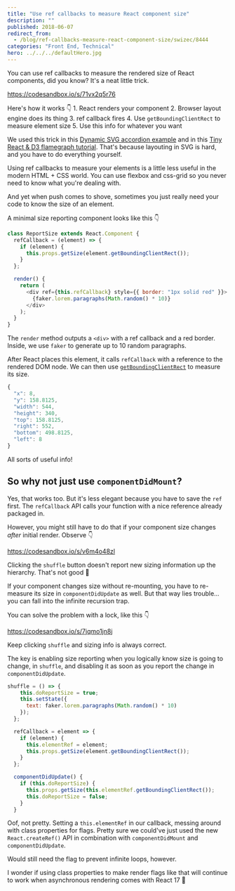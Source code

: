 ```yaml
---
title: "Use ref callbacks to measure React component size"
description: ""
published: 2018-06-07
redirect_from:
  - /blog/ref-callbacks-measure-react-component-size/swizec/8444
categories: "Front End, Technical"
hero: ../../../defaultHero.jpg
---
```


You can use ref callbacks to measure the rendered size of React components, did you know? It's a neat little trick.

https://codesandbox.io/s/71vx2q5r76

Here's how it works 👇 1. React renders your component 2. Browser layout engine does its thing 3. ref callback fires 4. Use `getBoundingClientRect` to measure element size 5. Use this info for whatever you want

We used this trick in this [Dynamic SVG accordion example](https://swizec.com/blog/build-an-animated-pure-svg-dynamic-height-accordion-with-react-and-d3/) and in this [Tiny React & D3 flamegraph tutorial](https://swizec.com/blog/tiny-react-and-d3-flamegraph-tutorial/). That's because layouting in SVG is hard, and you have to do everything yourself.

Using ref callbacks to measure your elements is a little less useful in the modern HTML + CSS world. You can use flexbox and css-grid so you never need to know what you're dealing with.

And yet when push comes to shove, sometimes you just really need your code to know the size of an element.

A minimal size reporting component looks like this 👇

```javascript
class ReportSize extends React.Component {
  refCallback = (element) => {
    if (element) {
      this.props.getSize(element.getBoundingClientRect());
    }
  };

  render() {
    return (
      <div ref={this.refCallback} style={{ border: "1px solid red" }}>
        {faker.lorem.paragraphs(Math.random() * 10)}
      </div>
    );
  }
}
```

The `render` method outputs a `<div>` with a ref callback and a red border. Inside, we use `faker` to generate up to 10 random paragraphs.

After React places this element, it calls `refCallback` with a reference to the rendered DOM node. We can then use [`getBoundingClientRect`](https://developer.mozilla.org/en-US/docs/Web/API/Element/getBoundingClientRect) to measure its size.

```javascript
{
  "x": 8,
  "y": 158.8125,
  "width": 544,
  "height": 340,
  "top": 158.8125,
  "right": 552,
  "bottom": 498.8125,
  "left": 8
}
```

All sorts of useful info!

## So why not just use `componentDidMount`?

Yes, that works too. But it's less elegant because you have to save the `ref` first. The `refCallback` API calls your function with a nice reference already packaged in.

However, you might still have to do that if your component size changes _after_ initial render. Observe 👇

https://codesandbox.io/s/v6m4o48zl

Clicking the `shuffle` button doesn't report new sizing information up the hierarchy. That's not good 🤔

If your component changes size without re-mounting, you have to re-measure its size in `componentDidUpdate` as well. But that way lies trouble… you can fall into the infinite recursion trap.

You can solve the problem with a lock, like this 👇

https://codesandbox.io/s/7jqmo1jn8j

Keep clicking `shuffle` and sizing info is always correct.

The key is enabling size reporting when you logically know size is going to change, in `shuffle`, and disabling it as soon as you report the change in `componentDidUpdate`.

```javascript
shuffle = () => {
    this.doReportSize = true;
    this.setState({
      text: faker.lorem.paragraphs(Math.random() * 10)
    });
  };

  refCallback = element => {
    if (element) {
      this.elementRef = element;
      this.props.getSize(element.getBoundingClientRect());
    }
  };

  componentDidUpdate() {
    if (this.doReportSize) {
      this.props.getSize(this.elementRef.getBoundingClientRect());
      this.doReportSize = false;
    }
  }
```

Oof, not pretty. Setting a `this.elementRef` in our callback, messing around with class properties for flags. Pretty sure we could've just used the new `React.createRef()` API in combination with `componentDidMount` and `componentDidUpdate`.

Would still need the flag to prevent infinite loops, however.

I wonder if using class properties to make render flags like that will continue to work when asynchronous rendering comes with React 17 🤔
